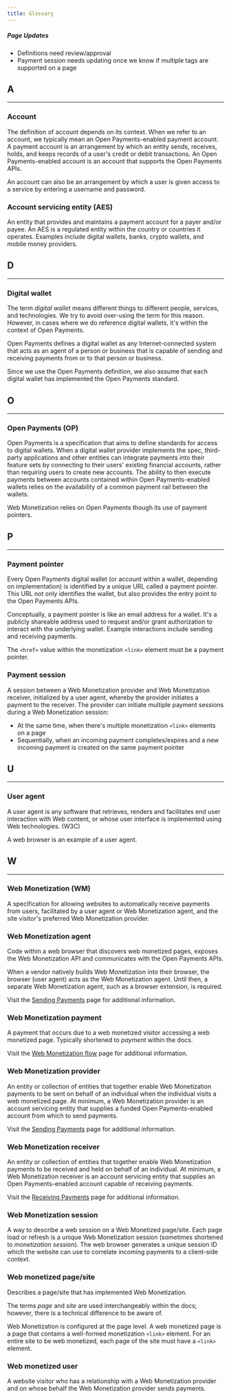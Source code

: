 ```yaml
---
title: Glossary
---
```



<div class='draft'>
  <h5>Page Updates</h5>
  <ul>
    <li>Definitions need review/approval</li>
    <li>Payment session needs updating once we know if multiple tags are supported on a page</li>
  </ul>
</div>

## A
<hr />

### Account

The definition of account depends on its context. When we refer to an account, we typically mean an Open Payments-enabled payment account. A payment account is an arrangement by which an entity sends, receives, holds, and keeps records of a user's credit or debit transactions. An Open Payments-enabled account is an account that supports the <LinkOut href="https://openpayments.guide/">Open Payments APIs</LinkOut>. 

An account can also be an arrangement by which a user is given access to a service by entering a username and password. 

### Account servicing entity (AES)

An entity that provides and maintains a payment account for a payer and/or payee. An AES is a regulated entity within the country or countries it operates. Examples include digital wallets, banks, crypto wallets, and mobile money providers.

## D
<hr />

### Digital wallet

The term *digital wallet* means different things to different people, services, and technologies. We try to avoid over-using the term for this reason. However, in cases where we do reference digital wallets, it's within the context of <LinkOut href="https://openpayments.guide/">Open Payments</LinkOut>.

Open Payments defines a digital wallet as any Internet-connected system that acts as an agent of a person or business that is capable of sending and receiving payments from or to that person or business.

Since we use the Open Payments definition, we also assume that each digital wallet has implemented the Open Payments standard.

## O
<hr />

### Open Payments (OP)

<LinkOut href="https://openpayments.guide/">Open Payments</LinkOut> is a specification that aims to define standards for access to digital wallets. When a digital wallet provider implements the spec, third-party applications and other entities can integrate payments into their feature sets by connecting to their users' existing financial accounts, rather than requiring users to create new accounts. The ability to then execute payments between accounts contained within Open Payments-enabled wallets relies on the availability of a common payment rail between the wallets. 

Web Monetization relies on Open Payments though its use of payment pointers. 

## P
<hr />

### Payment pointer

Every <LinkOut href="https://openpayments.guide/">Open Payments</LinkOut> digital wallet (or account within a wallet, depending on implementation) is identified by a unique URL called a <LinkOut href="https://paymentpointers.org/">payment pointer</LinkOut>. This URL not only identifies the wallet, but also provides the entry point to the Open Payments APIs.

Conceptually, a payment pointer is like an email address for a wallet. It's a publicly shareable address used to request and/or grant authorization to interact with the underlying wallet. Example interactions include sending and receiving payments. 

The `<href>` value within the monetization `<link>` element must be a payment pointer.

### Payment session

A session between a Web Monetization provider and Web Monetization receiver, initialized by a user agent, whereby the provider initiates a payment to the receiver. The provider can initiate multiple payment sessions during a Web Monetization session:

* At the same time, when there's multiple monetization `<link>` elements on a page
* Sequentially, when an incoming payment completes/expires and a new incoming payment is created on the same payment pointer 

## U
<hr />

### User agent

A user agent is any software that retrieves, renders and facilitates end user interaction with Web content, or whose user interface is implemented using Web technologies. (<LinkOut href="https://www.w3.org/WAI/UA/work/wiki/Definition_of_User_Agent">W3C</LinkOut>)

A web browser is an example of a user agent.

## W
<hr />

### Web Monetization (WM)

A specification for allowing websites to automatically receive payments from users, facilitated by a user agent or Web Monetization agent, and the site visitor's preferred Web Monetization provider. 

### Web Monetization agent

Code within a web browser that discovers web monetized pages, exposes the Web Monetization API and communicates with the Open Payments APIs. 

When a vendor natively builds Web Monetization into their browser, the browser (user agent) acts as the Web Monetization agent. Until then, a separate Web Monetization agent, such as a browser extension, is required.

Visit the [Sending Payments](/docs/intro/sending-payments/#wm-agents) page for additional information.

### Web Monetization payment

A payment that occurs due to a web monetized visitor accessing a web monetized page. Typically shortened to *payment* within the docs.

Visit the [Web Monetization flow](/docs/intro/web-monetization-flow) page for additional information.

### Web Monetization provider

An entity or collection of entities that together enable Web Monetization payments to be sent on behalf of an individual when the individual visits a web monetized page. At minimum, a Web Monetization provider is an account servicing entity that supplies a funded Open Payments-enabled account from which to send payments. 

Visit the [Sending Payments](/docs/intro/sending-payments/#wm-providers) page for additional information.

### Web Monetization receiver

An entity or collection of entities that together enable Web Monetization payments to be received and held on behalf of an individual. At minimum, a Web Monetization receiver is an account servicing entity that supplies an Open Payments-enabled account capable of receiving payments.

Visit the [Receiving Payments](/docs/intro/receiving-payments/#wm-receivers) page for additional information.

### Web Monetization session

A way to describe a web session on a Web Monetized page/site. Each page load or refresh is a unique Web Monetization session (sometimes shortened to *monetization session*). The web browser generates a unique session ID which the website can use to correlate incoming payments to a client-side context. 

### Web monetized page/site

Describes a page/site that has implemented Web Monetization.

The terms *page* and *site* are used interchangeably within the docs; however, there is a technical difference to be aware of.

Web Monetization is configured at the page level. A web monetized page is a page that contains a well-formed monetization `<link>` element. For an entire site to be web monetized, each page of the site must have a `<link>` element. 

### Web monetized user

A website visitor who has a relationship with a Web Monetization provider and on whose behalf the Web Monetization provider sends payments. 